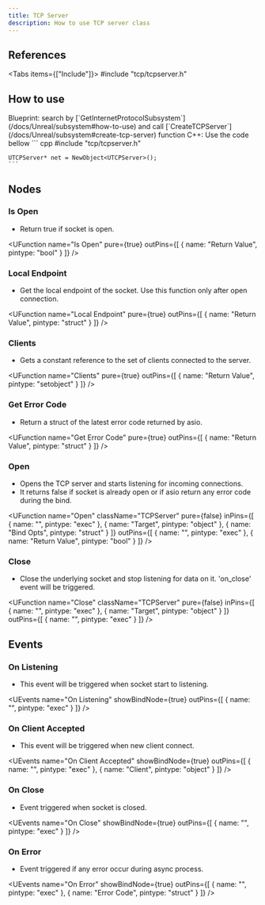 ```yaml
---
title: TCP Server
description: How to use TCP server class
---
```



## References

<Tabs items={["Include"]}>
    <Tab value="Include">#include "tcp/tcpserver.h"</Tab>
</Tabs>

## How to use

<Steps>
  <Step>
    Blueprint: search by [`GetInternetProtocolSubsystem`](/docs/Unreal/subsystem#how-to-use) and call [`CreateTCPServer`](/docs/Unreal/subsystem#create-tcp-server) function
  </Step>
  <Step>
    C++: Use the code bellow
    ``` cpp
    #include "tcp/tcpserver.h"

    UTCPServer* net = NewObject<UTCPServer>();
    ```
  </Step>
</Steps>

## Nodes

### Is Open

-   Return true if socket is open.

<UFunction
  name="Is Open"
  pure={true}
  outPins={[
    { name: "Return Value", pintype: "bool" }
  ]}
/>

### Local Endpoint

-   Get the local endpoint of the socket. Use this function only after open connection.

<UFunction
  name="Local Endpoint"
  pure={true}
  outPins={[
    { name: "Return Value", pintype: "struct" }
  ]}
/>

### Clients

-   Gets a constant reference to the set of clients connected to the server.

<UFunction
  name="Clients"
  pure={true}
  outPins={[
    { name: "Return Value", pintype: "setobject" }
  ]}
/>

### Get Error Code

-   Return a struct of the latest error code returned by asio.

<UFunction
  name="Get Error Code"
  pure={true}
  outPins={[
    { name: "Return Value", pintype: "struct" }
  ]}
/>

### Open

-   Opens the TCP server and starts listening for incoming connections.
-   It returns false if socket is already open or if asio return any error code during the bind.

<UFunction
  name="Open"
  className="TCPServer"
  pure={false}
  inPins={[
    { name: "", pintype: "exec" },
    { name: "Target", pintype: "object" },
    { name: "Bind Opts", pintype: "struct" }
  ]}
  outPins={[
    { name: "", pintype: "exec" },
    { name: "Return Value", pintype: "bool" }
  ]}
/>

### Close

-   Close the underlying socket and stop listening for data on it. 'on_close' event will be triggered.

<UFunction
  name="Close"
  className="TCPServer"
  pure={false}
  inPins={[
    { name: "", pintype: "exec" },
    { name: "Target", pintype: "object" }
  ]}
  outPins={[
    { name: "", pintype: "exec" }
  ]}
/>

## Events

### On Listening

-   This event will be triggered when socket start to listening.

<UEvents
  name="On Listening"
  showBindNode={true}
  outPins={[
    { name: "", pintype: "exec" }
  ]}
/>

### On Client Accepted

-   This event will be triggered when new client connect.

<UEvents
  name="On Client Accepted"
  showBindNode={true}
  outPins={[
    { name: "", pintype: "exec" },
    { name: "Client", pintype: "object" }
  ]}
/>

### On Close

-   Event triggered when socket is closed.

<UEvents
  name="On Close"
  showBindNode={true}
  outPins={[
    { name: "", pintype: "exec" }
  ]}
/>

### On Error

-   Event triggered if any error occur during async process.

<UEvents
  name="On Error"
  showBindNode={true}
  outPins={[
    { name: "", pintype: "exec" },
    { name: "Error Code", pintype: "struct" }
  ]}
/>
